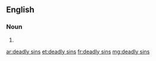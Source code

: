 ==English==

===Noun===
{{head|en|plural}}

# {{plural of|deadly sin|lang=en}}

[[ar:deadly sins]]
[[et:deadly sins]]
[[fr:deadly sins]]
[[mg:deadly sins]]
